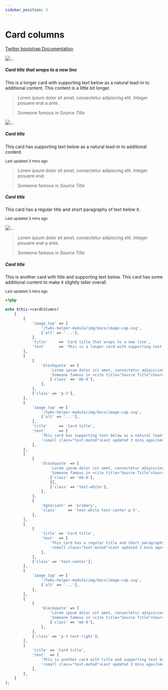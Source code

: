 ```yaml
---
sidebar_position: 3
---
```



# Card columns

[Twitter bootstrap Documentation](https://getbootstrap.com/docs/4.5/components/card/#card-columns)

<Tabs>
<TabItem value="result" label="Result" default><HtmlCode bootstrapVersion="4.5"><div class="card-columns">
    <div class="card">
        <img alt="..." class="card-img-top" src="/twbs-helper-module/img/docs/image-cap.svg"/>
        <div class="card-body">
            <h5 class="card-title">Card title that wraps to a new line</h5>
            <p class="card-text">This is a longer card with supporting text below as a natural lead-in to additional content. This content is a little bit longer.</p>
        </div>
    </div>
    <div class="card p-3">
        <div class="card-body">
            <blockquote class="blockquote mb-0">
                <p class="mb-0">Lorem ipsum dolor sit amet, consectetur adipiscing elit. Integer posuere erat a ante.</p>
                <footer class="blockquote-footer">Someone famous in <cite title="Source Title">Source Title</cite></footer>
            </blockquote>
        </div>
    </div>
    <div class="card">
        <img alt="..." class="card-img-top" src="/twbs-helper-module/img/docs/image-cap.svg"/>
        <div class="card-body">
            <h5 class="card-title">Card title</h5>
            <p class="card-text">This card has supporting text below as a natural lead-in to additional content.</p>
            <p class="card-text"><small class="text-muted">Last updated 3 mins ago</small></p>
        </div>
    </div>
    <div class="bg-primary card p-3 text-center text-white">
        <div class="card-body">
            <blockquote class="blockquote mb-0">
                <p class="mb-0">Lorem ipsum dolor sit amet, consectetur adipiscing elit. Integer posuere erat.</p>
                <footer class="blockquote-footer text-white">Someone famous in <cite title="Source Title">Source Title</cite></footer>
            </blockquote>
        </div>
    </div>
    <div class="card text-center">
        <div class="card-body">
            <h5 class="card-title">Card title</h5>
            <p class="card-text">This card has a regular title and short paragraphy of text below it.</p>
            <p class="card-text"><small class="text-muted">Last updated 3 mins ago</small></p>
        </div>
    </div>
    <div class="card">
        <img alt="..." class="card-img-top" src="/twbs-helper-module/img/docs/image-cap.svg"/>
    </div>
    <div class="card p-3 text-right">
        <div class="card-body">
            <blockquote class="blockquote mb-0">
                <p class="mb-0">Lorem ipsum dolor sit amet, consectetur adipiscing elit. Integer posuere erat a ante.</p>
                <footer class="blockquote-footer">Someone famous in <cite title="Source Title">Source Title</cite></footer>
            </blockquote>
        </div>
    </div>
    <div class="card">
        <div class="card-body">
            <h5 class="card-title">Card title</h5>
            <p class="card-text">This is another card with title and supporting text below. This card has some additional content to make it slightly taller overall.</p>
            <p class="card-text"><small class="text-muted">Last updated 3 mins ago</small></p>
        </div>
    </div>
</div></HtmlCode></TabItem>
<TabItem value="source" label="Source">

```php
<?php

echo $this->cardColumns(
    [
        [
            'image_top' => [
                '/twbs-helper-module/img/docs/image-cap.svg',
                ['alt' => '...'],
            ],
            'title'     => 'Card title that wraps to a new line',
            'text'      => 'This is a longer card with supporting text below as '.'a natural lead-in to additional content. This content is a little bit longer.',
        ],
        [
            [
                'blockquote' => [
                    'Lorem ipsum dolor sit amet, consectetur adipiscing elit. Integer posuere erat a ante.',
                    'Someone famous in <cite title="Source Title">Source Title</cite>',
                    ['class' => 'mb-0'],
                ],
            ],
            ['class' => 'p-3'],
        ],
        [
            'image_top' => [
                '/twbs-helper-module/img/docs/image-cap.svg',
                ['alt' => '...'],
            ],
            'title'     => 'Card title',
            'text'      => [
                'This card has supporting text below as a natural lead-in to additional content.',
                '<small class="text-muted">Last updated 3 mins ago</small>',
            ],
        ],
        [
            [
                'blockquote' => [
                    'Lorem ipsum dolor sit amet, consectetur adipiscing elit. Integer posuere erat.',
                    'Someone famous in <cite title="Source Title">Source Title</cite>',
                    ['class' => 'mb-0'],
                    [],
                    ['class' => 'text-white'],
                ],
            ],
            [
                'bgVariant' => 'primary',
                'class'     => 'text-white text-center p-3',
            ],
        ],
        [
            [
                'title' => 'Card title',
                'text'  => [
                    'This card has a regular title and short paragraphy of text below it.',
                    '<small class="text-muted">Last updated 3 mins ago</small>',
                ],
            ],
            ['class' => 'text-center'],
        ],
        [
            'image_top' => [
                '/twbs-helper-module/img/docs/image-cap.svg',
                ['alt' => '...'],
            ],
        ],
        [
            [
                'blockquote' => [
                    'Lorem ipsum dolor sit amet, consectetur adipiscing elit. '.'Integer posuere erat a ante.',
                    'Someone famous in <cite title="Source Title">Source Title</cite>',
                    ['class' => 'mb-0'],
                ],
            ],
            ['class' => 'p-3 text-right'],
        ],
        [
            'title' => 'Card title',
            'text'  => [
                'This is another card with title and supporting text below. '.'This card has some additional content to make it slightly taller overall.',
                '<small class="text-muted">Last updated 3 mins ago</small>',
            ],
        ],
    ]
);

```

</TabItem>
</Tabs>
